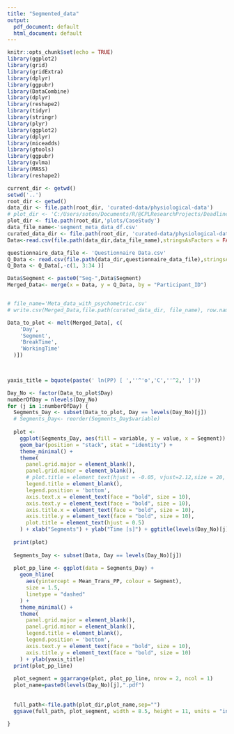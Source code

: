 ```yaml
---
title: "Segmented_data"
output:
  pdf_document: default
  html_document: default
---
```


```r
knitr::opts_chunk$set(echo = TRUE)
library(ggplot2)
library(grid)
library(gridExtra)
library(dplyr)
library(ggpubr)
library(DataCombine)
library(dplyr)
library(reshape2)
library(tidyr)
library(stringr)
library(plyr)
library(ggplot2)
library(dplyr)
library(miceadds)
library(gtools)
library(ggpubr)
library(gvlma)
library(MASS)
library(reshape2)
```

```r

current_dir <- getwd()
setwd('..')
root_dir <- getwd()
data_dir <- file.path(root_dir, 'curated-data/physiological-data')
# plot_dir <- 'C:/Users/soton/Documents/R/@CPLResearchProjects/Deadline-Stress-Work-Patterns-2020/plots/CaseStudy'
plot_dir <- file.path(root_dir,'plots/CaseStudy')
data_file_name<-'segment_meta_data_df.csv'
curated_data_dir <- file.path(root_dir, 'curated-data/physiological-data')
Data<-read.csv(file.path(data_dir,data_file_name),stringsAsFactors = FALSE)

questionnaire_data_file <- 'Questionnaire Data.csv'
Q_Data <- read.csv(file.path(data_dir,questionnaire_data_file),stringsAsFactors = FALSE)
Q_Data <- Q_Data[,-c(1, 3:34 )]


```

```r

Data$Segment <- paste0("Seg-",Data$Segment)
Merged_Data<- merge(x = Data, y = Q_Data, by = "Participant_ID")


# file_name='Meta_data_with_psychometric.csv'
# write.csv(Merged_Data,file.path(curated_data_dir, file_name), row.names = FALSE)

Data_to_plot <- melt(Merged_Data[, c(
    'Day',
    'Segment',
    'BreakTime',
    'WorkingTime'
  )])

  
```

```r

yaxis_title = bquote(paste(' ln(PP) [ ',''^'o','C',''^2,' ]'))

Day_No <- factor(Data_to_plot$Day)
numberOfDay = nlevels(Day_No)
for (j in 1:numberOfDay) {
  Segments_Day <- subset(Data_to_plot, Day == levels(Day_No)[j])
  # Segments_Day<- reorder(Segments_Day$variable)
  
  plot <-
    ggplot(Segments_Day, aes(fill = variable, y = value, x = Segment)) +
    geom_bar(position = "stack", stat = "identity") +
    theme_minimal() +
    theme(
      panel.grid.major = element_blank(),
      panel.grid.minor = element_blank(),
      # plot.title = element_text(hjust = -0.05, vjust=2.12,size = 20, face = "bold", margin=margin(10,0,5,0)),
      legend.title = element_blank(),
      legend.position = 'bottom',
      axis.text.x = element_text(face = "bold", size = 10),
      axis.text.y = element_text(face = "bold", size = 10),
      axis.title.x = element_text(face = "bold", size = 10),
      axis.title.y = element_text(face = "bold", size = 10),
      plot.title = element_text(hjust = 0.5)
    ) + xlab("Segments") + ylab("Time [s]") + ggtitle(levels(Day_No)[j])
  
  print(plot)
  
  Segments_Day <- subset(Data, Day == levels(Day_No)[j])
  
  plot_pp_line <- ggplot(data = Segments_Day) +
    geom_hline(
      aes(yintercept = Mean_Trans_PP, colour = Segment),
      size = 1.5,
      linetype = "dashed"
    ) +
    theme_minimal() +
    theme(
      panel.grid.major = element_blank(),
      panel.grid.minor = element_blank(),
      legend.title = element_blank(),
      legend.position = 'bottom',
      axis.text.y = element_text(face = "bold", size = 10),
      axis.title.y = element_text(face = "bold", size = 10)
    ) + ylab(yaxis_title)
  print(plot_pp_line)
  
  plot_segment = ggarrange(plot, plot_pp_line, nrow = 2, ncol = 1)
  plot_name=paste0(levels(Day_No)[j],".pdf")
  
  
  full_path<-file.path(plot_dir,plot_name,sep="")
  ggsave(full_path, plot_segment, width = 8.5, height = 11, units = "in")
  
}

```

